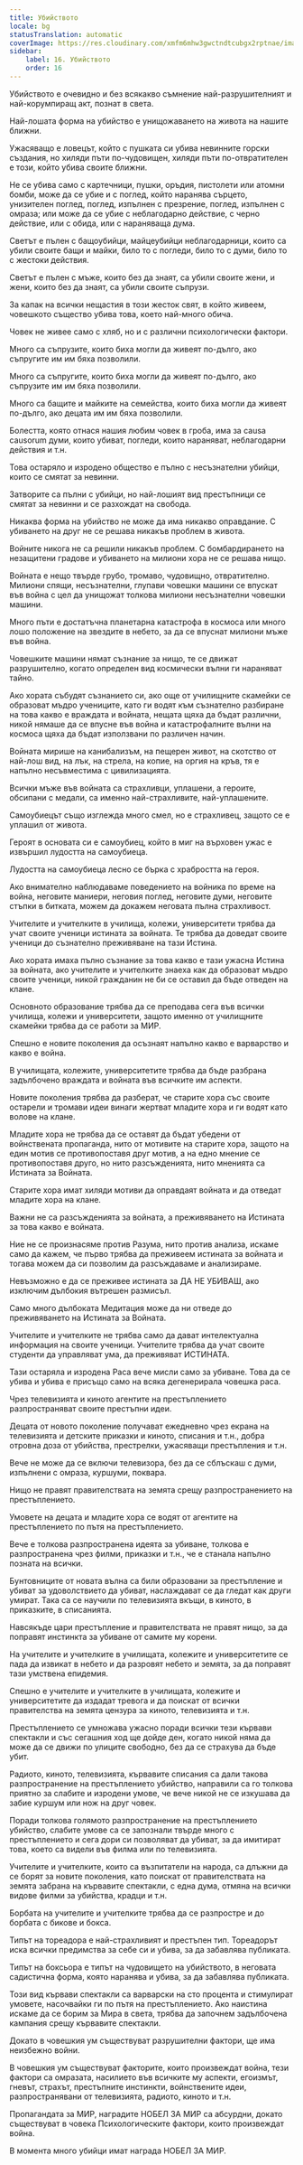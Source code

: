 ```yaml
---
title: Убийството
locale: bg
statusTranslation: automatic
coverImage: https://res.cloudinary.com/xmfm6mhw3gwctndtcubgx2rptnae/image/upload/v1740337243/small_cover_educacion_fundamental_a051170f1c.webp
sidebar:
    label: 16. Убийството
    order: 16
---
```

Убийството е очевидно и без всякакво съмнение най-разрушителният и най-корумпиращ акт, познат в света.

Най-лошата форма на убийство е унищожаването на живота на нашите ближни.

Ужасяващо е ловецът, който с пушката си убива невинните горски създания, но хиляди пъти по-чудовищен, хиляди пъти по-отвратителен е този, който убива своите ближни.

Не се убива само с картечници, пушки, оръдия, пистолети или атомни бомби, може да се убие и с поглед, който наранява сърцето, унизителен поглед, поглед, изпълнен с презрение, поглед, изпълнен с омраза; или може да се убие с неблагодарно действие, с черно действие, или с обида, или с нараняваща дума.

Светът е пълен с бащоубийци, майцеубийци неблагодарници, които са убили своите бащи и майки, било то с погледи, било то с думи, било то с жестоки действия.

Светът е пълен с мъже, които без да знаят, са убили своите жени, и жени, които без да знаят, са убили своите съпрузи.

За капак на всички нещастия в този жесток свят, в който живеем, човешкото същество убива това, което най-много обича.

Човек не живее само с хляб, но и с различни психологически фактори.

Много са съпрузите, които биха могли да живеят по-дълго, ако съпругите им им бяха позволили.

Много са съпругите, които биха могли да живеят по-дълго, ако съпрузите им им бяха позволили.

Много са бащите и майките на семейства, които биха могли да живеят по-дълго, ако децата им им бяха позволили.

Болестта, която отнася нашия любим човек в гроба, има за causa causorum думи, които убиват, погледи, които нараняват, неблагодарни действия и т.н.

Това остаряло и изродено общество е пълно с несъзнателни убийци, които се смятат за невинни.

Затворите са пълни с убийци, но най-лошият вид престъпници се смятат за невинни и се разхождат на свобода.

Никаква форма на убийство не може да има никакво оправдание. С убиването на друг не се решава никакъв проблем в живота.

Войните никога не са решили никакъв проблем. С бомбардирането на незащитени градове и убиването на милиони хора не се решава нищо.

Войната е нещо твърде грубо, тромаво, чудовищно, отвратително. Милиони спящи, несъзнателни, глупави човешки машини се впускат във война с цел да унищожат толкова милиони несъзнателни човешки машини.

Много пъти е достатъчна планетарна катастрофа в космоса или много лошо положение на звездите в небето, за да се впуснат милиони мъже във война.

Човешките машини нямат съзнание за нищо, те се движат разрушително, когато определен вид космически вълни ги нараняват тайно.

Ако хората събудят съзнанието си, ако още от училищните скамейки се образоват мъдро учениците, като ги водят към съзнателно разбиране на това какво е враждата и войната, нещата щяха да бъдат различни, никой нямаше да се впусне във война и катастрофалните вълни на космоса щяха да бъдат използвани по различен начин.

Войната мирише на канибализъм, на пещерен живот, на скотство от най-лош вид, на лък, на стрела, на копие, на оргия на кръв, тя е напълно несъвместима с цивилизацията.

Всички мъже във войната са страхливци, уплашени, а героите, обсипани с медали, са именно най-страхливите, най-уплашените.

Самоубиецът също изглежда много смел, но е страхливец, защото се е уплашил от живота.

Героят в основата си е самоубиец, който в миг на върховен ужас е извършил лудостта на самоубиеца.

Лудостта на самоубиеца лесно се бърка с храбростта на героя.

Ако внимателно наблюдаваме поведението на войника по време на война, неговите маниери, неговия поглед, неговите думи, неговите стъпки в битката, можем да докажем неговата пълна страхливост.

Учителите и учителките в училища, колежи, университети трябва да учат своите ученици истината за войната. Те трябва да доведат своите ученици до съзнателно преживяване на тази Истина.

Ако хората имаха пълно съзнание за това какво е тази ужасна Истина за войната, ако учителите и учителките знаеха как да образоват мъдро своите ученици, никой гражданин не би се оставил да бъде отведен на клане.

Основното образование трябва да се преподава сега във всички училища, колежи и университети, защото именно от училищните скамейки трябва да се работи за МИР.

Спешно е новите поколения да осъзнаят напълно какво е варварство и какво е война.

В училищата, колежите, университетите трябва да бъде разбрана задълбочено враждата и войната във всичките им аспекти.

Новите поколения трябва да разберат, че старите хора със своите остарели и тромави идеи винаги жертват младите хора и ги водят като волове на клане.

Младите хора не трябва да се оставят да бъдат убедени от войнствената пропаганда, нито от мотивите на старите хора, защото на един мотив се противопоставя друг мотив, а на едно мнение се противопоставя друго, но нито разсъжденията, нито мненията са Истината за Войната.

Старите хора имат хиляди мотиви да оправдаят войната и да отведат младите хора на клане.

Важни не са разсъжденията за войната, а преживяването на Истината за това какво е войната.

Ние не се произнасяме против Разума, нито против анализа, искаме само да кажем, че първо трябва да преживеем истината за войната и тогава можем да си позволим да разсъждаваме и анализираме.

Невъзможно е да се преживее истината за ДА НЕ УБИВАШ, ако изключим дълбокия вътрешен размисъл.

Само много дълбоката Медитация може да ни отведе до преживяването на Истината за Войната.

Учителите и учителките не трябва само да дават интелектуална информация на своите ученици. Учителите трябва да учат своите студенти да управляват ума, да преживяват ИСТИНАТА.

Тази остаряла и изродена Раса вече мисли само за убиване. Това да се убива и убива е присъщо само на всяка дегенерирала човешка раса.

Чрез телевизията и киното агентите на престъплението разпространяват своите престъпни идеи.

Децата от новото поколение получават ежедневно чрез екрана на телевизията и детските приказки и киното, списания и т.н., добра отровна доза от убийства, престрелки, ужасяващи престъпления и т.н.

Вече не може да се включи телевизора, без да се сблъскаш с думи, изпълнени с омраза, куршуми, поквара.

Нищо не правят правителствата на земята срещу разпространението на престъплението.

Умовете на децата и младите хора се водят от агентите на престъплението по пътя на престъплението.

Вече е толкова разпространена идеята за убиване, толкова е разпространена чрез филми, приказки и т.н., че е станала напълно позната на всички.

Бунтовниците от новата вълна са били образовани за престъпление и убиват за удоволствието да убиват, наслаждават се да гледат как други умират. Така са се научили по телевизията вкъщи, в киното, в приказките, в списанията.

Навсякъде цари престъпление и правителствата не правят нищо, за да поправят инстинкта за убиване от самите му корени.

На учителите и учителките в училищата, колежите и университетите се пада да извикат в небето и да разровят небето и земята, за да поправят тази умствена епидемия.

Спешно е учителите и учителките в училищата, колежите и университетите да издадат тревога и да поискат от всички правителства на земята цензура за киното, телевизията и т.н.

Престъплението се умножава ужасно поради всички тези кървави спектакли и със сегашния ход ще дойде ден, когато никой няма да може да се движи по улиците свободно, без да се страхува да бъде убит.

Радиото, киното, телевизията, кървавите списания са дали такова разпространение на престъплението убийство, направили са го толкова приятно за слабите и изродени умове, че вече никой не се изкушава да забие куршум или нож на друг човек.

Поради толкова голямото разпространение на престъплението убийство, слабите умове са се запознали твърде много с престъплението и сега дори си позволяват да убиват, за да имитират това, което са видели във филма или по телевизията.

Учителите и учителките, които са възпитатели на народа, са длъжни да се борят за новите поколения, като поискат от правителствата на земята забрана на кървавите спектакли, с една дума, отмяна на всички видове филми за убийства, крадци и т.н.

Борбата на учителите и учителките трябва да се разпростре и до борбата с бикове и бокса.

Типът на тореадора е най-страхливият и престъпен тип. Тореадорът иска всички предимства за себе си и убива, за да забавлява публиката.

Типът на боксьора е типът на чудовището на убийството, в неговата садистична форма, която наранява и убива, за да забавлява публиката.

Този вид кървави спектакли са варварски на сто процента и стимулират умовете, насочвайки ги по пътя на престъплението. Ако наистина искаме да се борим за Мира в света, трябва да започнем задълбочена кампания срещу кървавите спектакли.

Докато в човешкия ум съществуват разрушителни фактори, ще има неизбежно войни.

В човешкия ум съществуват факторите, които произвеждат война, тези фактори са омразата, насилието във всичките му аспекти, егоизмът, гневът, страхът, престъпните инстинкти, войнствените идеи, разпространявани от телевизията, радиото, киното и т.н.

Пропагандата за МИР, наградите НОБЕЛ ЗА МИР са абсурдни, докато съществуват в човека Психологическите фактори, които произвеждат война.

В момента много убийци имат награда НОБЕЛ ЗА МИР.

